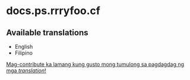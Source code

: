 # docs.ps.rrryfoo.cf

## Available translations
* English
* Filipino

[Mag-contribute ka lamang kung gusto mong tumulong sa pagdagdag ng mga *translation*!](https://github.com/mangorifo/ps-docs)